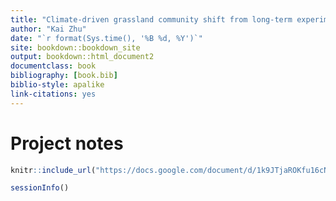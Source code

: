 ```yaml
--- 
title: "Climate-driven grassland community shift from long-term experiments and observations"
author: "Kai Zhu"
date: "`r format(Sys.time(), '%B %d, %Y')`"
site: bookdown::bookdown_site
output: bookdown::html_document2
documentclass: book
bibliography: [book.bib]
biblio-style: apalike
link-citations: yes
---
```


# Project notes{-}

```r
knitr::include_url("https://docs.google.com/document/d/1k9JTjaROKfu16cNn-e27wjiY7kDUM4Zptw5wc3hIvdw/edit?usp=sharing")
```

```r
sessionInfo()
```
